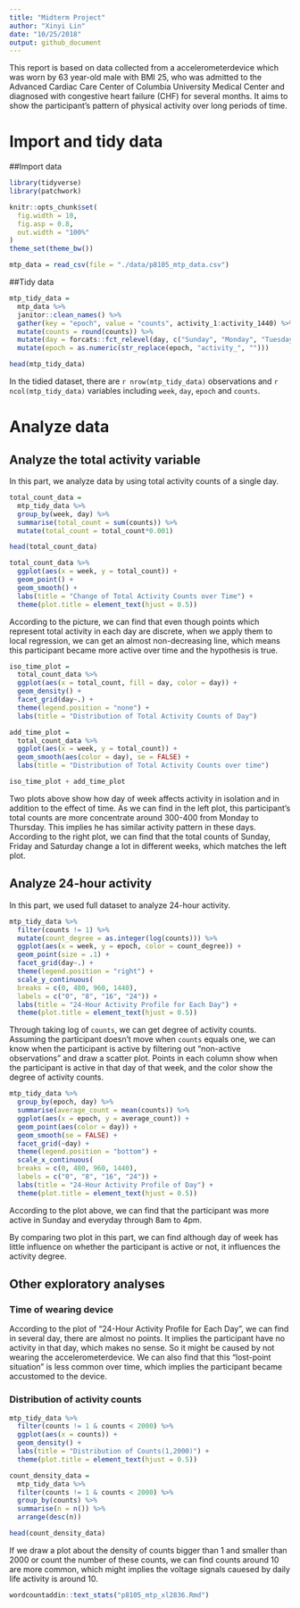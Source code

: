 ```yaml
---
title: "Midterm Project"
author: "Xinyi Lin"
date: "10/25/2018"
output: github_document
---
```


This report is based on data collected from a accelerometerdevice which was worn by 63 year-old male with BMI 25, who was admitted to the Advanced Cardiac Care Center of Columbia University Medical Center and diagnosed with congestive heart failure (CHF)  for several months. It aims to show the participant's pattern of physical activity over long periods of time.

# Import and tidy data

##Import data

```r
library(tidyverse)
library(patchwork)

knitr::opts_chunk$set(
  fig.width = 10,
  fig.asp = 0.8,
  out.width = "100%"
)
theme_set(theme_bw())
```

```r
mtp_data = read_csv(file = "./data/p8105_mtp_data.csv")
```

##Tidy data

```r
mtp_tidy_data =
  mtp_data %>% 
  janitor::clean_names() %>% 
  gather(key = "epoch", value = "counts", activity_1:activity_1440) %>% 
  mutate(counts = round(counts)) %>% 
  mutate(day = forcats::fct_relevel(day, c("Sunday", "Monday", "Tuesday", "Wednesday", "Thursday", "Friday", "Saturday"))) %>% 
  mutate(epoch = as.numeric(str_replace(epoch, "activity_", "")))

head(mtp_tidy_data)
```

In the tidied dataset, there are `r nrow(mtp_tidy_data)` observations and `r ncol(mtp_tidy_data)` variables including `week`, `day`, `epoch` and `counts`.

# Analyze data

## Analyze the total activity variable

In this part, we analyze data by using total activity counts of a single day.

```r
total_count_data =
  mtp_tidy_data %>% 
  group_by(week, day) %>% 
  summarise(total_count = sum(counts)) %>% 
  mutate(total_count = total_count*0.001)

head(total_count_data)
```

```r
total_count_data %>% 
  ggplot(aes(x = week, y = total_count)) +
  geom_point() +
  geom_smooth() +
  labs(title = "Change of Total Activity Counts over Time") +
  theme(plot.title = element_text(hjust = 0.5))
```

According to the picture, we can find that even though points which represent total activity in each day are discrete, when we apply them to local regression, we can get an almost non-decreasing line, which means this participant became more active over time and the hypothesis is true.

```r
iso_time_plot = 
  total_count_data %>% 
  ggplot(aes(x = total_count, fill = day, color = day)) +
  geom_density() +
  facet_grid(day~.) +
  theme(legend.position = "none") +
  labs(title = "Distribution of Total Activity Counts of Day")

add_time_plot = 
  total_count_data %>% 
  ggplot(aes(x = week, y = total_count)) +
  geom_smooth(aes(color = day), se = FALSE) +
  labs(title = "Distribution of Total Activity Counts over time")

iso_time_plot + add_time_plot
```

Two plots above show how day of week affects activity in isolation and in addition to the effect of time. As we can find in the left plot, this participant's total counts are more concentrate around 300-400 from Monday to Thursday. This implies he has similar activity pattern in these days. According to the right plot,  we can find that the total counts of Sunday, Friday and Saturday change a lot in different weeks, which matches the left plot.

## Analyze 24-hour activity

In this part, we used full dataset to analyze 24-hour activity.

```r
mtp_tidy_data %>% 
  filter(counts != 1) %>% 
  mutate(count_degree = as.integer(log(counts))) %>% 
  ggplot(aes(x = week, y = epoch, color = count_degree)) +
  geom_point(size = .1) +
  facet_grid(day~.) +
  theme(legend.position = "right") +
  scale_y_continuous(
  breaks = c(0, 480, 960, 1440), 
  labels = c("0", "8", "16", "24")) +
  labs(title = "24-Hour Activity Profile for Each Day") +
  theme(plot.title = element_text(hjust = 0.5))
```

Through taking log of `counts`, we can get degree of activity counts. Assuming the participant doesn't move when `counts` equals one, we can know when the participant is active by filtering out "non-active observations" and draw a scatter plot. Points in each column show when the participant is active in that day of that week, and the color show the degree of activity counts. 

```r
mtp_tidy_data %>% 
  group_by(epoch, day) %>% 
  summarise(average_count = mean(counts)) %>% 
  ggplot(aes(x = epoch, y = average_count)) +
  geom_point(aes(color = day)) + 
  geom_smooth(se = FALSE) +
  facet_grid(~day) +
  theme(legend.position = "bottom") +
  scale_x_continuous(
  breaks = c(0, 480, 960, 1440), 
  labels = c("0", "8", "16", "24")) +
  labs(title = "24-Hour Activity Profile of Day") +
  theme(plot.title = element_text(hjust = 0.5))
```

According to the plot above, we can find that the participant was more active in Sunday and everyday through 8am to 4pm.

By comparing two plot in this part, we can find although day of week has little influence on whether the participant is active or not, it influences the activity degree.

## Other exploratory analyses

### Time of wearing device

According to the plot of "24-Hour Activity Profile for Each Day", we can find in several day, there are almost no points. It implies the participant have no activity in that day, which makes no sense. So it might be caused by not wearing the accelerometerdevice. We can also find that this "lost-point situation" is less common over time, which implies the participant became accustomed to the device.

### Distribution of activity counts

```r
mtp_tidy_data %>% 
  filter(counts != 1 & counts < 2000) %>% 
  ggplot(aes(x = counts)) +
  geom_density() +
  labs(title = "Distribution of Counts(1,2000)") +
  theme(plot.title = element_text(hjust = 0.5))
```

```r
count_density_data =
  mtp_tidy_data %>% 
  filter(counts != 1 & counts < 2000) %>% 
  group_by(counts) %>% 
  summarise(n = n()) %>% 
  arrange(desc(n))

head(count_density_data)
```

If we draw a plot about the density of counts bigger than 1 and smaller than 2000 or count the number of these counts, we can find counts around 10 are more common, which might implies the voltage signals cauesed by daily life activity is around 10.

```r
wordcountaddin::text_stats("p8105_mtp_xl2836.Rmd")
```